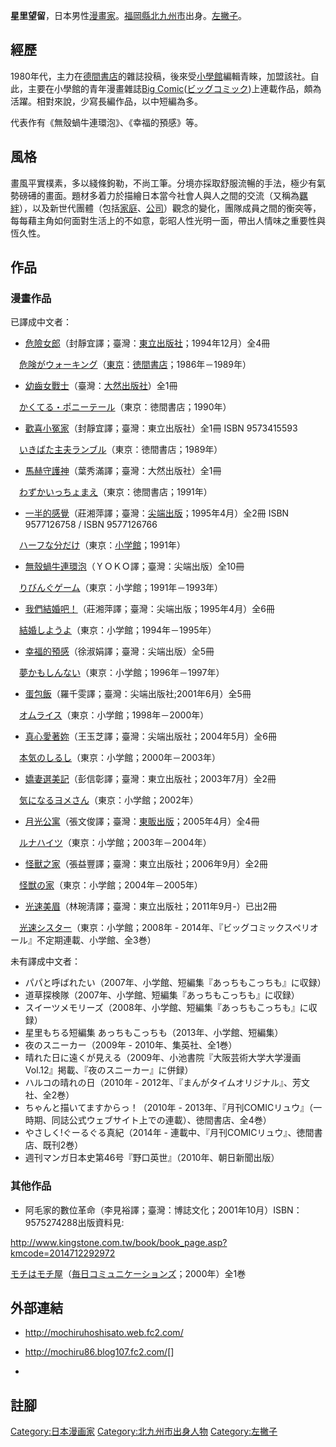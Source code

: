 {{Link style|time=2020-06-16T09:13:44+00:00}}
{{expand|time=2010-05-04T14:53:16+00:00}}
{{Infobox 漫畫家|
| 姓名 = 星里望留
|日語原文 = 星里 もちる（ほしさと もちる）
|羅馬字 = Hoshisato Mochiru
|出生日期 = 1961年1月1日
|國籍 = {{JPN}}  
|出生地 = 日本　
|職業 = [[漫畫家|漫畫家]]
|活躍時期 = 1985年至今
|類型 = [[少年漫畫|少年]]、[[青年漫畫|青年]]
|代表作品 = 《[[無殼蝸牛連環泡|無殼蝸牛連環泡]]》<br/>《[[幸福的預感|幸福的預感]]》
}}

'''星里望留'''{{BD|1961年|1月1日|catIdx=Hoshisato Mochiru}}，日本男性[[漫畫家|漫畫家]]。[[福岡縣|福岡縣]][[北九州市|北九州市]]出身。[[左撇子|左撇子]]。

==經歷==
1980年代，主力在[[德間書店|德間書店]]的雜誌投稿，後來受[[小學館|小學館]]編輯青睞，加盟該社。自此，主要在小學館的青年漫畫雜誌[[Big_Comic|Big Comic]]([[:ja:ビッグコミック|ビッグコミック]])上連載作品，頗為活躍。相對來說，少寫長編作品，以中短編為多。

代表作有《無殼蝸牛連環泡》、《幸福的預感》等。




==風格==
畫風平實樸素，多以綫條鉤勒，不尚工筆。分境亦採取舒服流暢的手法，極少有氣勢磅礡的畫面。題材多着力於描繪日本當今社會人與人之間的交流（又稱為[[羈絆|羈絆]]），以及新世代團體（包括[[家庭|家庭]]、[[公司|公司]]）觀念的變化，團隊成員之間的衡突等，每每藉主角如何面對生活上的不如意，彰昭人性光明一面，帶出人情味之重要性與恆久性。


==作品==

===漫畫作品===

已譯成中文者：

* [[危險女郎|危險女郎]]（封靜宜譯；臺灣：[[東立出版社|東立出版社]]；1994年12月）全4冊
　[[:ja:危険がウォーキング|危険がウォーキング]]（[[東京|東京]]：[[德間書店|徳間書店]]；1986年－1989年）

* [[幼齒女戰士|幼齒女戰士]]（臺灣：[[大然出版社|大然出版社]]）全1冊
　[[:ja:かくてる・ポニーテール|かくてる・ポニーテール]]（東京：徳間書店；1990年）

* [[歡喜小冤家|歡喜小冤家]]（封靜宜譯；臺灣：東立出版社）全1冊 ISBN 9573415593
　[[:ja:いきばた主夫ランブル|いきばた主夫ランブル]]（東京：徳間書店；1989年）

* [[馬赫守護神|馬赫守護神]]（葉秀滿譯；臺灣：大然出版社）全1冊
　[[:ja:わずかいっちょまえ|わずかいっちょまえ]]（東京：徳間書店；1991年）

* [[一半的感覺|一半的感覺]]（莊湘萍譯；臺灣：[[尖端出版|尖端出版]]；1995年4月）全2冊 ISBN 9577126758 / ISBN 9577126766
　[[:ja:ハーフな分だけ|ハーフな分だけ]]（東京：[[小學館|小学館]]；1991年）

* [[無殼蝸牛連環泡|無殼蝸牛連環泡]]（ＹＯＫＯ譯；臺灣：尖端出版）全10冊
　[[:ja:りびんぐゲーム|りびんぐゲーム]]（東京：小学館；1991年－1993年）

* [[我們結婚吧！|我們結婚吧！]]（莊湘萍譯；臺灣：尖端出版；1995年4月）全6冊
　[[:ja:結婚しようよ_(漫画)|結婚しようよ]]（東京：小学館；1994年－1995年）

* [[幸福的預感|幸福的預感]]（徐淑娟譯；臺灣：尖端出版）全5冊
　[[:ja:夢かもしんない|夢かもしんない]]（東京：小学館；1996年－1997年）

* [[蛋包飯_(漫畫)|蛋包飯]]（羅千雯譯；臺灣：尖端出版社;2001年6月）全5冊
　[[:ja:オムライス_(漫画)|オムライス]]（東京：小学館；1998年－2000年）

* [[真心愛著妳|真心愛著妳]]（王玉芝譯；臺灣：尖端出版社；2004年5月）全6冊
　[[:ja:本気のしるし|本気のしるし]]（東京：小学館；2000年－2003年）

* [[嬌妻選美記|嬌妻選美記]]（彭信彰譯；臺灣：東立出版社；2003年7月）全2冊
　[[:ja:気になるヨメさん|気になるヨメさん]]（東京：小学館；2002年）

* [[月光公寓|月光公寓]]（張文俊譯；臺灣：[[台灣東販|東販出版]]；2005年4月）全4冊
　[[:ja:ルナハイツ|ルナハイツ]]（東京：小学館；2003年－2004年）

* [[怪獸之家|怪獸之家]]（張益豐譯；臺灣：東立出版社；2006年9月）全2冊
　[[:ja:怪獣の家|怪獣の家]]（東京：小学館；2004年－2005年）

* [[光速美眉|光速美眉]]（林琬淸譯；臺灣：東立出版社；2011年9月-）已出2冊
　[[:ja:光速シスター|光速シスター]]（東京：小学館；2008年 - 2014年、『ビッグコミックスペリオール』不定期連載、小学館、全3巻）



未有譯成中文者：

* パパと呼ばれたい（2007年、小学館、短編集『あっちもこっちも』に収録）
* 道草探検隊（2007年、小学館、短編集『あっちもこっちも』に収録）
* スイーツメモリーズ（2008年、小学館、短編集『あっちもこっちも』に収録）
* 星里もちる短編集 あっちもこっちも（2013年、小学館、短編集）
* 夜のスニーカー（2009年 - 2010年、集英社、全1巻）
* 晴れた日に遠くが見える（2009年、小池書院『大阪芸術大学大学漫画 Vol.12』掲載、『夜のスニーカー』に併録）
* ハルコの晴れの日（2010年 - 2012年、『まんがタイムオリジナル』、芳文社、全2巻）
* ちゃんと描いてますからっ！（2010年 - 2013年、『月刊COMICリュウ』（一時期、同誌公式ウェブサイト上での連載）、徳間書店、全4巻）
* やさしく!ぐーるぐる真紀（2014年 - 連載中、『月刊COMICリュウ』、徳間書店、既刊2巻）
* 週刊マンガ日本史第46号『野口英世』（2010年、朝日新聞出版）


===其他作品===

* 阿毛家的數位革命（李見裕譯；臺灣：博誌文化；2001年10月）ISBN：9575274288<ref>出版資料見:
http://www.kingstone.com.tw/book/book_page.asp?kmcode=2014712292972 {{Wayback|url=http://www.kingstone.com.tw/book/book_page.asp?kmcode=2014712292972 |date=20160304114640 }}</ref>
[[:ja:モチはモチ屋|モチはモチ屋]]（[[:ja:毎日コミュニケーションズ|毎日コミュニケーションズ]]；2000年）全1巻



==外部連結==
* {{ja}}http://mochiruhoshisato.web.fc2.com/ {{Wayback|url=http://mochiruhoshisato.web.fc2.com/ |date=20201013051518 }}
* {{ja}}http://mochiru86.blog107.fc2.com/[{{lang|ja|もちる日記(本人BLOG)}}] {{Wayback|url=http://mochiru86.blog107.fc2.com/ |date=20201101022032 }}
* {{ja}}[https://web.archive.org/web/20070526061516/http://homepage1.nifty.com/nagoyan/mochiru/mochiru.htm {{lang|ja|喫茶『なごみ』もちるーむ（星里もちる先生応援ページ）}}]




==註腳==
{{Reflist|2}}
{{Authority control}}
{{DEFAULTSORT:Hoshisato Mochiru}}
[[Category:日本漫画家|Category:日本漫画家]]
[[Category:北九州市出身人物|Category:北九州市出身人物]]
[[Category:左撇子|Category:左撇子]]